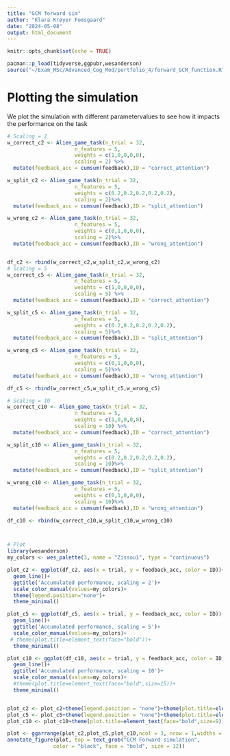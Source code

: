 ```yaml
---
title: "GCM forward sim"
author: "Klara Krøyer Fomsgaard"
date: "2024-05-08"
output: html_document
---
```


```r
knitr::opts_chunk$set(echo = TRUE)
```

```r
pacman::p_load(tidyverse,ggpubr,wesanderson)
source("~/Exam_MSc/Advanced_Cog_Mod/portfolio_4/forward_GCM_function.R")
```

# Plotting the simulation
We plot the simulation with different parametervalues to see how it impacts the performance on the task
```r
# Scaling = 2
w_correct_c2 <- Alien_game_task(n_trial = 32,
                      n_features = 5,
                      weights = c(1,0,0,0,0),
                      scaling = 2) %>% 
  mutate(feedback_acc = cumsum(feedback),ID = "correct_attention")

w_split_c2 <- Alien_game_task(n_trial = 32,
                      n_features = 5,
                      weights = c(0.2,0.2,0.2,0.2,0.2),
                      scaling = 2)%>% 
  mutate(feedback_acc = cumsum(feedback),ID = "split_attention")

w_wrong_c2 <- Alien_game_task(n_trial = 32,
                      n_features = 5,
                      weights = c(0,1,0,0,0),
                      scaling = 2)%>% 
  mutate(feedback_acc = cumsum(feedback),ID = "wrong_attention")


df_c2 <- rbind(w_correct_c2,w_split_c2,w_wrong_c2)
# Scaling = 5
w_correct_c5 <- Alien_game_task(n_trial = 32,
                      n_features = 5,
                      weights = c(1,0,0,0,0),
                      scaling = 5) %>% 
  mutate(feedback_acc = cumsum(feedback),ID = "correct_attention")

w_split_c5 <- Alien_game_task(n_trial = 32,
                      n_features = 5,
                      weights = c(0.2,0.2,0.2,0.2,0.2),
                      scaling = 5)%>% 
  mutate(feedback_acc = cumsum(feedback),ID = "split_attention")

w_wrong_c5 <- Alien_game_task(n_trial = 32,
                      n_features = 5,
                      weights = c(0,1,0,0,0),
                      scaling = 5)%>% 
  mutate(feedback_acc = cumsum(feedback),ID = "wrong_attention")

df_c5 <- rbind(w_correct_c5,w_split_c5,w_wrong_c5)

# Scaling = 10
w_correct_c10 <- Alien_game_task(n_trial = 32,
                      n_features = 5,
                      weights = c(1,0,0,0,0),
                      scaling = 10) %>% 
  mutate(feedback_acc = cumsum(feedback),ID = "correct_attention")

w_split_c10 <- Alien_game_task(n_trial = 32,
                      n_features = 5,
                      weights = c(0.2,0.2,0.2,0.2,0.2),
                      scaling = 10)%>% 
  mutate(feedback_acc = cumsum(feedback),ID = "split_attention")

w_wrong_c10 <- Alien_game_task(n_trial = 32,
                      n_features = 5,
                      weights = c(0,1,0,0,0),
                      scaling = 10)%>% 
  mutate(feedback_acc = cumsum(feedback),ID = "wrong_attention")

df_c10 <- rbind(w_correct_c10,w_split_c10,w_wrong_c10)



# Plot
library(wesanderson)
my_colors <- wes_palette(3, name = "Zissou1", type = "continuous")

plot_c2 <- ggplot(df_c2, aes(x = trial, y = feedback_acc, color = ID))+
  geom_line()+
  ggtitle('Accumulated performance, scaling = 2')+
  scale_color_manual(values=my_colors)+
  theme(legend.position="none")+
  theme_minimal()

plot_c5 <- ggplot(df_c5, aes(x = trial, y = feedback_acc, color = ID))+
  geom_line()+
  ggtitle('Accumulated performance, scaling = 5')+
  scale_color_manual(values=my_colors)+
 # theme(plot.title=element_text(face="bold"))+
  theme_minimal()

plot_c10 <- ggplot(df_c10, aes(x = trial, y = feedback_acc, color = ID))+
  geom_line()+
  ggtitle('Accumulated performance, scaling = 10')+
  scale_color_manual(values=my_colors)+
  #theme(plot.title=element_text(face="bold",size=15))+
  theme_minimal()


plot_c2 <- plot_c2+theme(legend.position = "none")+theme(plot.title=element_text(face="bold",size=9))+ylim(0,28)
plot_c5 <- plot_c5+theme(legend.position = "none")+theme(plot.title=element_text(face="bold",size=9))+ylim(0,28)
plot_c10 <- plot_c10+theme(plot.title=element_text(face="bold",size=9))+ylim(0,28)

plot <- ggarrange(plot_c2,plot_c5,plot_c10,ncol = 3, nrow = 1,widths = c(3,3,5))
annotate_figure(plot, top = text_grob("GCM Forward simulation", 
               color = "black", face = "bold", size = 12))
```

